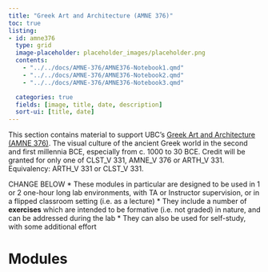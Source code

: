 ```yaml
---
title: "Greek Art and Architecture (AMNE 376)"
toc: true
listing:
- id: amne376
  type: grid
  image-placeholder: placeholder_images/placeholder.png
  contents:
    - "../../docs/AMNE-376/AMNE376-Notebook1.qmd"
    - "../../docs/AMNE-376/AMNE376-Notebook2.qmd"
    - "../../docs/AMNE-376/AMNE376-Notebook3.qmd"

  categories: true
  fields: [image, title, date, description]
  sort-ui: [title, date]
---
```


This section contains material to support UBC's [Greek Art and Architecture (AMNE 376)](https://vancouver.calendar.ubc.ca/course-descriptions/subject/amnev).  The visual culture of the ancient Greek world in the second and first millennia BCE, especially from c. 1000 to 30 BCE. Credit will be granted for only one of CLST_V 331, AMNE_V 376 or ARTH_V 331. Equivalency: ARTH_V 331 or CLST_V 331. 

CHANGE BELOW
* These modules in particular are designed to be used in 1 or 2 one-hour long lab environments, with TA or Instructor supervision, or in a flipped classroom setting (i.e. as a lecture)
* They include a number of **exercises** which are intended to be formative (i.e. not graded) in nature, and can be addressed during the lab
* They can also be used for self-study, with some additional effort

# Modules

::: {#amne376}
:::
